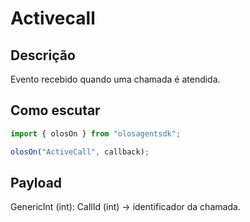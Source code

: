# Activecall

## Descrição

Evento recebido quando uma chamada é atendida.

## Como escutar

```js copy
import { olosOn } from "olosagentsdk";

olosOn("ActiveCall", callback);
```

## Payload

GenericInt (int): CallId (int) -> identificador da chamada. 